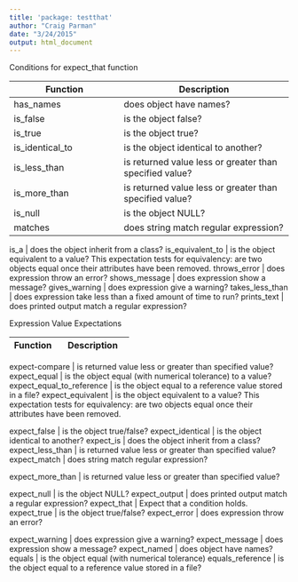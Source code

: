 ```yaml
---
title: 'package: testthat'
author: "Craig Parman"
date: "3/24/2015"
output: html_document
---
```

 

Conditions for expect_that function

Function                       | Description                              
-------------------------------|-----------------------------------------------
has_names                      | does object have names?
is_false                       | is the object false?
is_true                        | is the object true?
is_identical_to                | is the object identical to another?
is_less_than                   | is returned value less or greater than specified value?
is_more_than                   | is returned value less or greater than specified value?
is_null                        | is the object NULL?
matches                        | does string match regular expression?

is_a                           | does the object inherit from a class?
is_equivalent_to               | is the object equivalent to a value? This expectation tests for equivalency: are two objects equal once their attributes have been removed.
throws_error                   | does expression throw an error?
shows_message                  | does expression show a message?
gives_warning                  | does expression give a warning?
takes_less_than                | does expression take less than a fixed amount of time to run?
prints_text                    | does printed output match a regular expression?





Expression Value Expectations

Function                       | Description                              
-------------------------------|-----------------------------------------------

expect-compare                 | is returned value less or greater than specified value?
expect_equal                   | is the object equal (with numerical tolerance) to a value?
expect_equal_to_reference      | is the object equal to a reference value stored in a file?
expect_equivalent              | is the object equivalent to a value? This expectation tests for equivalency: are two objects equal once their attributes have been removed.

expect_false                   | is the object true/false?
expect_identical               | is the object identical to another?
expect_is                      | does the object inherit from a class?
expect_less_than               | is returned value less or greater than specified value?
expect_match                   | does string match regular expression?

expect_more_than               | is returned value less or greater than specified value?

expect_null                    | is the object NULL?
expect_output                  | does printed output match a regular expression?
expect_that                    | Expect that a condition holds.
expect_true                    | is the object true/false?
expect_error                   | does expression throw an error?

expect_warning                 | does expression give a warning?
expect_message                 | does expression show a message?
expect_named                   | does object have names?
equals                         | is the object equal (with numerical tolerance)
equals_reference               | is the object equal to a reference value stored in a file?



